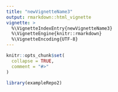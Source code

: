 ```yaml
---
title: "newVignetteName3"
output: rmarkdown::html_vignette
vignette: >
  %\VignetteIndexEntry{newVignetteName3}
  %\VignetteEngine{knitr::rmarkdown}
  %\VignetteEncoding{UTF-8}
---
```


```r
knitr::opts_chunk$set(
  collapse = TRUE,
  comment = "#>"
)
```

```r
library(exampleRepo2)
```
